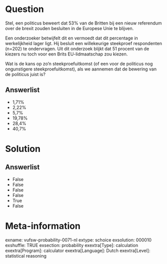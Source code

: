 Question
========
Stel, een politicus beweert dat 53% van de Britten bij een nieuw
referendum over de brexit zouden besluiten in de Europese Unie te
blijven.  
  
Een onderzoeker betwijfelt dit en vermoedt dat dit percentage in
werkelijkheid lager ligt. Hij besluit een willekeurige steekproef
respondenten (n=202) te ondervragen. Uit dit onderzoek blijkt dat 51
procent van de kiezers nu toch voor een Brits EU-lidmaatschap zou
kiezen.  
  
Wat is de kans op zo’n steekproefuitkomst (of een voor de politicus nog
ongunstigere steekproefuitkomst), als we aannemen dat de bewering van de
politicus juist is?

Answerlist
----------
* 1,71%
* 2,22%
* 5,7%
* 19,78%
* 28,4%
* 40,7%

Solution
========










Answerlist
----------
* False
* False
* False
* False
* True
* False

Meta-information
================
exname: vufsw-probability-0071-nl
extype: schoice
exsolution: 000010
exshuffle: TRUE
exsection: probability
exextra[Type]: calculation
exextra[Program]: calculator
exextra[Language]: Dutch
exextra[Level]: statistical reasoning

